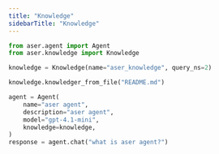 ```yaml
---
title: "Knowledge"
sidebarTitle: "Knowledge"
---
```


```python
from aser.agent import Agent
from aser.knowledge import Knowledge

knowledge = Knowledge(name="aser_knowledge", query_ns=2)

knowledge.knowledger_from_file("README.md")

agent = Agent(
    name="aser agent",
    description="aser agent",
    model="gpt-4.1-mini",
    knowledge=knowledge,
)
response = agent.chat("what is aser agent?")
```